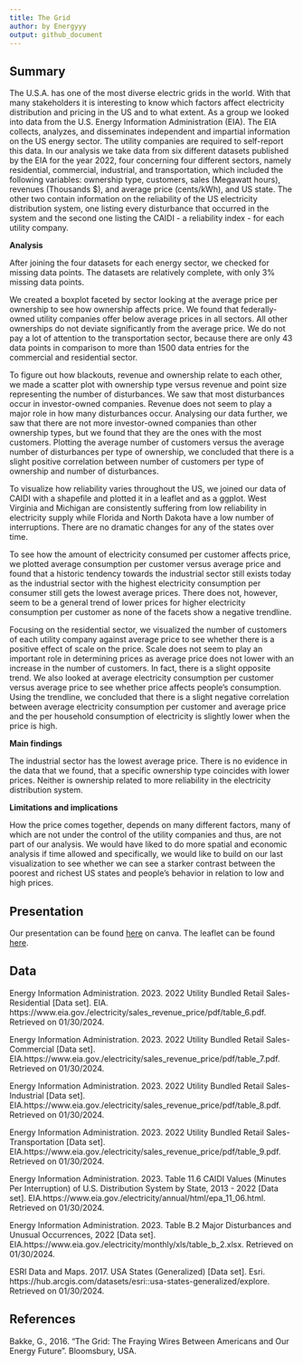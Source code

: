 ```yaml
---
title: The Grid
author: by Energyyy
output: github_document
---
```


## Summary

The U.S.A. has one of the most diverse electric grids in the world. With that many stakeholders it is interesting to know which factors affect electricity distribution and pricing in the US and to what extent. As a group we looked into data from the U.S. Energy Information Administration (EIA). The EIA collects, analyzes, and disseminates independent and impartial information on the US energy sector. The utility companies are required to self-report this data. In our analysis we take data from six different datasets published by the EIA for the year 2022, four concerning four different sectors, namely residential, commercial, industrial, and transportation, which included the following variables: ownership type, customers, sales (Megawatt hours), revenues (Thousands $), and average price (cents/kWh), and US state. The other two contain information on the reliability of the US electricity distribution system, one listing every disturbance that occurred in the system and the second one listing the CAIDI - a reliability index - for each utility company.

**Analysis**

After joining the four datasets for each energy sector, we checked for missing data points. The datasets are relatively complete, with only 3% missing data points. 

We created a boxplot faceted by sector looking at the average price per ownership to see how ownership affects price. We found that federally-owned utility companies offer below average prices in all sectors. All other ownerships do not deviate significantly from the average price. We do not pay a lot of attention to the transportation sector, because there are only 43 data points in comparison to more than 1500 data entries for the commercial and residential sector.

To figure out how blackouts, revenue and ownership relate to each other, we made a scatter plot with ownership type versus revenue and point size representing the number of disturbances. We saw that most disturbances occur in investor-owned companies. Revenue does not seem to play a major role in how many disturbances occur. Analysing our data further, we saw that there are not more investor-owned companies than other ownership types, but we found that they are the ones with the most customers. Plotting the average number of customers versus the average number of disturbances per type of ownership, we concluded that there is a slight positive correlation between number of customers per type of ownership and number of disturbances.


To visualize how reliability varies throughout the US, we joined our data of CAIDI with a shapefile and plotted it in a leaflet and as a ggplot. West Virginia and Michigan are consistently suffering from low reliability in electricity supply while Florida and North Dakota have a low number of interruptions. There are no dramatic changes for any of the states over time.

To see how the amount of electricity consumed per customer affects price, we plotted average consumption per customer versus average price and found that a historic tendency towards the industrial sector still exists today as the industrial sector with the highest electricity consumption per consumer still gets the lowest average prices. There does not, however, seem to be a general trend of lower prices for higher electricity consumption per customer as none of the facets show a negative trendline.

Focusing on the residential sector, we visualized the number of customers of each utility company against average price to see whether there is a positive effect of scale on the price. Scale does not seem to play an important role in determining prices as average price does not lower with an increase in the number of customers. In fact, there is a slight opposite trend. We also looked at average electricity consumption per customer versus average price to see whether price affects people’s consumption. Using the trendline, we concluded that there is a slight negative correlation between average electricity consumption per customer and average price and the per household consumption of electricity is slightly lower when the price is high.

**Main findings**

The industrial sector has the lowest average price. 
There is no evidence in the data that we found, that a specific ownership type coincides with lower prices. Neither is ownership related to more reliability in the electricity distribution system.

**Limitations and implications**

How the price comes together, depends on many different factors, many of which are not under the control of the utility companies and thus, are not part of our analysis. 
We would have liked to do more spatial and economic analysis if time allowed and specifically, we would like to build on our last visualization to see whether we can see a starker contrast between the poorest and richest US states and people’s behavior in relation to low and high prices. 

## Presentation

Our presentation can be found [here](https://www.canva.com/design/DAF-3q-R1BY/zfIXS7Cn7erPg28yFuKkXQ/edit?utm_content=DAF-3q-R1BY&utm_campaign=designshare&utm_medium=link2&utm_source=sharebutton) on canva.
The leaflet can be found [here](workspace/leaflet.html). 

## Data

Energy Information Administration. 2023. 2022 Utility Bundled Retail Sales- Residential [Data set]. EIA. https://www.eia.gov./electricity/sales_revenue_price/pdf/table_6.pdf. Retrieved on 01/30/2024.

Energy Information Administration. 2023. 2022 Utility Bundled Retail Sales- Commercial [Data set]. EIA.https://www.eia.gov./electricity/sales_revenue_price/pdf/table_7.pdf. Retrieved on 01/30/2024.

Energy Information Administration. 2023. 2022 Utility Bundled Retail Sales- Industrial [Data set]. EIA.https://www.eia.gov./electricity/sales_revenue_price/pdf/table_8.pdf. Retrieved on 01/30/2024.

Energy Information Administration. 2023. 2022 Utility Bundled Retail Sales- Transportation [Data set]. EIA.https://www.eia.gov./electricity/sales_revenue_price/pdf/table_9.pdf. Retrieved on 01/30/2024.

Energy Information Administration. 2023. Table 11.6 CAIDI Values (Minutes Per Interruption) of U.S. Distribution System by State, 2013 - 2022 [Data set]. EIA.https://www.eia.gov./electricity/annual/html/epa_11_06.html. Retrieved on 01/30/2024.

Energy Information Administration. 2023. Table B.2 Major Disturbances and Unusual Occurrences, 2022 [Data set]. EIA.https://www.eia.gov./electricity/monthly/xls/table_b_2.xlsx. Retrieved on 01/30/2024.

ESRI Data and Maps. 2017. USA States (Generalized) [Data set]. Esri. https://hub.arcgis.com/datasets/esri::usa-states-generalized/explore. Retrieved on 01/30/2024.

## References

Bakke, G., 2016. "The Grid: The Fraying Wires Between Americans and Our Energy Future". Bloomsbury, USA. 
